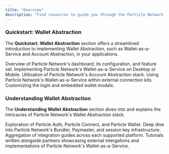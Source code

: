```yaml
---
title: "Overview"
description: "Find resources to guide you through the Particle Network ecosystem."
---
```


### Quickstart: Wallet Abstraction

The **Quickstart: Wallet Abstraction** section offers a streamlined introduction to implementing Wallet Abstraction, such as Wallet-as-a-Service and Account Abstraction, in your applications.

<CardGroup cols={3}>
  <Card title="Dashboard" icon="table-columns" href="/guides/quickstart/dashboard">
    Overview of Particle Network's dashboard, its configuration, and feature set.
  </Card>
  <Card title="Wallet-as-a-Service" icon="wallet" href="/guides/quickstart/waas/understanding-waas">
    Implementing Particle Network's Wallet-as-a-Service on Desktop or Mobile.
  </Card>
  <Card title="Account Abstraction" icon="money-check-dollar" href="/guides/quickstart/aa/web-aa">
    Utilization of Particle Network's Account Abstraction stack.
  </Card>
  <Card title="Connection Kits" icon="plug" href="/guides/quickstart/connection-kits">
    Using Particle Network's Wallet-as-a-Service within external connection kits.
  </Card>
  <Card title="Customization" icon="paintbrush" href="/guides/quickstart/customization/">
    Customizing the login and embedded wallet modals.
  </Card>
</CardGroup>

### Understanding Wallet Abstraction

The **Understanding Wallet Abstraction** section dives into and explains the intricacies of Particle Network's Wallet Abstraction stack.

<CardGroup cols={3}>
  <Card title="Wallet-as-a-Service" icon="wallet" href="/guides/integrations/waas/auth">
    Exploration of Particle Auth, Particle Connect, and Particle Wallet.
  </Card>
  <Card title="Account Abstraction" icon="money-check-dollar" href="/guides/integrations/aa/bundler">
    Deep dive into Particle Network's Bundler, Paymaster, and session key infrastructure.
  </Card>
  <Card title="Platform Coverage" icon="map" href="/guides/integrations/platform/web">
    Aggregation of integration guides across each supported platform.
  </Card>
  <Card title="Building with Particle's Partners" icon="handshake" href="/guides/integrations/partners/zetachain">
    Tutorials written alongside partners showcasing external intergations and implementations of Particle Network's Wallet-as-a-Service.
  </Card>
</CardGroup>
